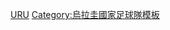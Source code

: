 {{National squad
 | name      = 2011年美洲國家盃足球賽烏拉圭參賽名單
 | bg        = #5CBFEB
 | fg        = black
 | bordercolor = black
 | country   = 烏拉圭
 | team link = 烏拉圭國家足球隊
 | comp link = 2011年美洲國家盃
 | comp      = 2011年美洲國家盃足球賽（冠军）
 | flag      = Uruguay
 | p1        = [[費爾南多·穆斯萊拉|-{zh-hans:穆斯莱拉;zh-hk:梅斯利拿;zh-tw:穆斯雷拉;}-]] 
 | p2        = [[迭戈·卢加诺|-{zh-hans:卢加诺;zh-hk:盧根奴;zh-tw:盧加諾;}-]] <small>([[隊長 (足球)|隊長]])</small>
 | p3        = [[迭戈·戈丁|-{zh-hans:戈丁;zh-hk:高甸;zh-tw:戈丁;}-]] 
 | p4        = [[施巴斯坦·高亞迪斯|-{zh-hans:科茨;zh-hk:高亞迪斯;zh-tw:科茨;}-]]
 | p5        = [[瓦尔特·加尔加诺|-{zh-hans:加尔加诺;zh-hk:加根奴;zh-tw:加爾加諾;}-]] 
 | p6        = [[毛利西奥·维克托里诺|-{zh-hans:维克托里诺;zh-hk:域陀連奴;zh-tw:維克托里諾;}-]] 
 | p7        = [[基斯甸·洛迪古斯]]
 | p8        = [[塞巴斯蒂安·埃古倫 |-{zh-hans:埃古伦;zh-hk:安古倫;zh-tw:埃古倫;}-]]
 | p9        = [[路爾斯·艾拔圖·蘇亞雷斯|蘇亞雷斯]]
 | p10       = [[迪亞高·科蘭|-{zh-hans:弗兰;zh-hk:科蘭;zh-tw:佛蘭;}-]]
 | p11       = [[艾華路·彭利拿|-{zh-hans:阿尔瓦罗·佩雷拉;zh-hk:艾華路·彭利拿;zh-tw:阿瓦羅·佩雷拉;}-]] 
 | p12       = [[胡安·卡斯蒂略|-{zh-hans:卡斯蒂略;zh-hk:卡斯迪路;zh-tw:卡斯蒂略;}-]] 
 | p13       = [[塞巴斯蒂安·阿布鲁|-{zh-hans:阿布鲁;zh-hk:艾比奧;zh-tw:阿布魯;}-]] 
 | p14       = [[尼古拉斯·洛代羅|-{zh-hans:罗代洛;zh-hk:盧迪路;zh-tw:羅代略;}-]] 
 | p15       = [[迭戈·佩雷兹|-{zh-hans:佩雷兹;zh-hk:迪亞高·佩雷斯;zh-tw:比里斯;}-]] 
 | p16       = [[麥斯·彭利拿|-{zh-hans:佩雷拉;zh-hk:麥斯·彭利拿;zh-tw:佩雷拉;}-]] 
 | p17       = [[阿尔法罗·里奥斯|-{zh-hans:阿尔法罗;zh-hk:阿利華路;zh-tw:阿爾法羅;}-]] 
 | p18       = [[阿贝尔·埃尔南德斯|-{zh-hans:埃尔南德斯;zh-hk:艾保·靴南迪斯}-]]  
 | p19       = [[安德雷斯·斯科蒂|-{zh-hans:斯科蒂;zh-hk:史葛迪;zh-tw:斯科蒂;}-]]
 | p20       = [[阿尔瓦罗·拉斐尔·冈萨雷斯|-{zh-hans:冈萨雷斯;zh-hk:艾華路·干沙利斯}-]] 
 | p21       = [[埃丁森·卡瓦尼|-{zh-hans:卡瓦尼;zh-hk:卡雲尼;zh-tw:卡瓦尼;}-]]  
 | p22       = [[馬田·卡沙利斯|-{zh-hans:卡塞雷斯;zh-hk:卡沙利斯;zh-tw:卡塞雷斯;}-]] 
 | p23       = [[马丁·席尔瓦|-{zh-hans:席尔瓦;zh-hk:施華;zh-tw:席爾瓦;}-]] 
 | coach     = [[奧斯卡·泰巴尼斯|-{zh-hans:塔巴雷斯;zh-hk:泰巴利斯;zh-tw:塔巴雷斯;}-]]
}}<noinclude>
[[Category:2011年美洲國家盃足球賽參賽名單模板|URU]]
[[Category:烏拉圭國家足球隊模板]]
</noinclude>